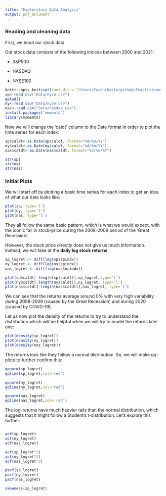 ```yaml
---
title: "Exploratory Data Analysis"
output: pdf_document
---
```


### **Reading and cleaning data**

First, we input our stock data.

Our stock data consists of the following indices between 2000 and 2021:

-   S&P500

-   NASDAQ

-   NYSE100

```r
knitr::opts_knit$set(root.dir = "/Users/faidhihakim/github/Practitioners-Challenge-2022")
sp<-read.csv("Data/nyse.csv")
getwd()
ny<-read.csv("Data/nyse.csv")
nas<-read.csv("Data/nasdaq.csv")
install.packages("moments")
library(moments)
```

Now we will change the 'caldt' column to the Date format in order to plot the time series for each index:

```r
sp$caldt<-as.Date(sp$caldt, format="%d/%m/%Y")
ny$caldt<-as.Date(ny$caldt, format="%d/%m/%Y")
nas$caldt<-as.Date(nas$caldt, format="%d/%m/%Y")

str(sp)
str(ny)
str(nas)
```
### **Initial Plots**

We will start off by plotting a basic time series for each index to get an idea of what our data looks like:

```r
plot(sp, type='l')
plot(ny, type='l')
plot(nas, type='l')
```
They all follow the same basic pattern, which is what we would expect, with the iconic fall in stock-price during the 2008-2009 period of the 'Great Recession'.

However, the stock price directly does not give us much information. Instead, we will take at the **daily log stock returns**.

```r
sp_logret <- diff(log(sp$spindx))
ny_logret <- diff(log(ny$spindx))
nas_logret <- diff(log(nas$ncindx))

plot(sp$caldt[-length(sp$caldt)],sp_logret,type='l')
plot(ny$caldt[-length(ny$caldt)],ny_logret, type='l')
plot(nas$caldt[-length(nas$caldt)],nas_logret, type='l')
```
We can see that the returns average around 0% with very high variability during 2008-2009 (caused by the Great Recession) and during 2020 (caused by COVID-19).

Let us now plot the density of the returns to try to understand the distribution which will be helpful when we will try to model the returns later one:

```r
plot(density(sp_logret))
plot(density(ny_logret))
plot(density(nas_logret))
```
The returns look like they follow a normal distribution. So, we will make qq-plots to further confirm this:

```r
qqnorm(sp_logret)
qqline(sp_logret,col='red')

qqnorm(ny_logret)
qqline(ny_logret,col='red')

qqnorm(nas_logret)
qqline(nas_logret,col='red')
```

 The log-returns have much heavier tails than the normal distribution, which suggests that it might follow a Student's t-distribution. Let's explore this further:
 
```r

```

```r
acf(sp_logret)
acf(ny_logret)
acf(nas_logret)
```

```r
acf(sp_logret^2)
acf(ny_logret^2)
acf(nas_logret^2)
```
```r
pacf(sp_logret)
pacf(ny_logret)
pacf(nas_logret)
```

```r
skewness(sp_logret)
```

